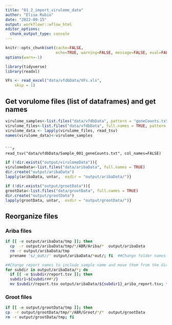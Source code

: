 ```yaml
---
title: "01_2_import_virulome_data"
author: "Elisa Rubio"
date: "2022-09-15"
output: workflowr::wflow_html
editor_options:
  chunk_output_type: console
---
```


```r
knitr::opts_chunk$set(cache=FALSE,
                      echo=TRUE, warning=FALSE, message=FALSE, eval=FALSE, results ='markup')
options(warn=-1)
```

```r
library(tidyverse)
library(readxl)
```

```r
VFs <- read_excel("data/vfdbData/VFs.xls", 
    skip = 1)
```


## Get vorulome files (list of dataframes) and get names

```r
virulome_samples<-list.files("data/vfdbData", pattern = "geneCounts.txt")%>%str_extract(pattern = "Sample_\\d+")
virulome_files<-list.files("data/vfdbData", full.names = TRUE, pattern = "geneCounts.txt") 
virulome_data <- lapply(virulome_files, read_tsv)
names(virulome_data)<-virulome_samples
```
```

```r
read_tsv("data/vfdbData/Sample_001_geneCounts.txt", col_names=FALSE)
```


```r
if (!dir.exists("output/virulomeData")){
virulomeData<-list.files("data/aribaData", full.names = TRUE)
dir.create("output/aribaData")
lapply(aribaData, untar,  exdir = "output/aribaData/")}

if (!dir.exists("output/grootData")){
grootData<-list.files("data/grootData", full.names = TRUE)
dir.create("output/grootData")
lapply(grootData, untar,  exdir = "output/grootData/")}
```

## Reorganize files

### Ariba files

```bash
if [[ -e output/aribaData/tmp ]]; then
  cp  -r output/aribaData/tmp/*/ABR/Ariba/*  output/aribaData
  rm -r output/aribaData/tmp
  prename 's/_out//' output/aribaData/*out/; fi  ##Change folder names (Substitute out for nothing)

```

```bash
##Change report names to include sample name and move them from the directories
for subdir in output/aribaData/*; do
  if [[ -e $subdir/report.tsv ]]; then
  subdir1=${subdir##*/}
  mv $subdir/report.tsv output/aribaData/${subdir1}_ariba_report.tsv; fi; done

```

### Groot files

```bash
if [[ -e output/grootData/tmp ]]; then
cp  -r output/grootData/tmp/*/ABR/Groot/*/*  output/grootData
rm -r output/grootData/tmp; fi

```



